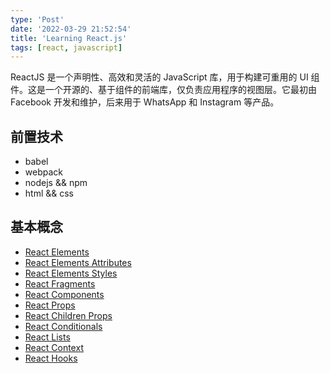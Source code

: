 ```yaml
---
type: 'Post'
date: '2022-03-29 21:52:54'
title: 'Learning React.js'
tags: [react, javascript]
---
```


ReactJS 是一个声明性、高效和灵活的 JavaScript 库，用于构建可重用的 UI 组件。这是一个开源的、基于组件的前端库，仅负责应用程序的视图层。它最初由 Facebook 开发和维护，后来用于 WhatsApp 和 Instagram 等产品。

## 前置技术

- babel
- webpack
- nodejs && npm
- html && css

## 基本概念

- <a href="/blog/react/React Elements">React Elements</a>
- <a href="/blog/react/React Elements Attributes">React Elements Attributes</a>
- <a href="/blog/react/React Elements Styles">React Elements Styles</a>
- <a href="/blog/react/React Fragments">React Fragments</a>
- <a href="/blog/react/React Components">React Components</a>
- <a href="/blog/react/React Props">React Props</a>
- <a href="/blog/react/React Children Props">React Children Props</a>
- <a href="/blog/react/React Conditionals">React Conditionals</a>
- <a href="/blog/react/React Lists">React Lists</a>
- <a href="/blog/react/React Context">React Context</a>
- <a href="/blog/react/React Hooks">React Hooks</a>
